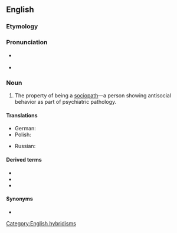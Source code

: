 ==English==

===Etymology===
{{confix|en|socio|pathy}}

===Pronunciation===
* {{a|UK}} {{IPA|/ˈsoʊ.ʃi.əˌpæθi/|lang=en}}
* {{a|US}} {{IPA|/ˈsoʊ.si.əˌpæθi/|lang=en}}

===Noun===
{{en-noun|~|sociopathies}}

# {{lb|en|psychiatry}} The property of being a [[sociopath]]—a person showing antisocial behavior as part of psychiatric pathology.

====Translations====
{{trans-top|personality disorder}}
* German: {{t|de|Soziopathie|f}}
* Polish: {{t+|pl|socjopatia|f}}
{{trans-mid}}
* Russian: {{t+|ru|социопа́тия|f}}
{{trans-bottom}}

====Derived terms====
* {{l|en|sociopath}}
* {{l|en|sociopathic}}
* {{l|en|sociopathology}}

====Synonyms====
* {{l|en|psychopathy}}

[[Category:English hybridisms]]
